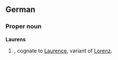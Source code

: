 ==German==

===Proper noun===
'''Laurens'''

# {{given name|male||de:}}, cognate to [[Laurence]], variant of [[Lorenz]].